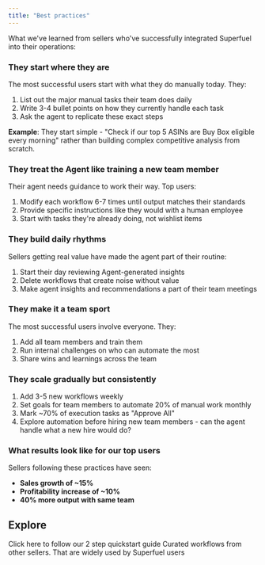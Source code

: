 ```yaml
---
title: "Best practices"
---
```


What we've learned from sellers who've successfully integrated Superfuel into their operations:

### They start where they are

The most successful users start with what they do manually today. They:

1. List out the major manual tasks their team does daily
2. Write 3-4 bullet points on how they currently handle each task
3. Ask the agent to replicate these exact steps

**Example**: They start simple - "Check if our top 5 ASINs are Buy Box eligible every morning" rather than building complex competitive analysis from scratch.

### They treat the Agent like training a new team member

Their agent needs guidance to work their way. Top users:

1. Modify each workflow 6-7 times until output matches their standards
2. Provide specific instructions like they would with a human employee
3. Start with tasks they're already doing, not wishlist items

### They build daily rhythms

Sellers getting real value have made the agent part of their routine:

1. Start their day reviewing Agent-generated insights
2. Delete workflows that create noise without value
3. Make agent insights and recommendations a part of their team meetings

### They make it a team sport

The most successful users involve everyone. They:

1. Add all team members and train them
2. Run internal challenges on who can automate the most
3. Share wins and learnings across the team

### They scale gradually but consistently

1. Add 3-5 new workflows weekly
2. Set goals for team members to automate 20% of manual work monthly
3. Mark ~70% of execution tasks as "Approve All"
4. Explore automation before hiring new team members - can the agent handle what a new hire would do?

### What results look like for our top users

Sellers following these practices have seen:

- **Sales growth of ~15%**
- **Profitability increase of ~10%**
- **40% more output with same team**

## Explore

<Columns cols={3}>
  <Card title="Run your first Workflow" icon="rocket" href="https://docs.superfuel.io/getting-started/first-workflow">
    Click here to follow our 2 step quickstart guide
  </Card>
  <Card title="Workflow Library" icon="book" href="https://docs.superfuel.io/concepts/workflow-library">
    Curated workflows from other sellers.
  </Card>
  <Card title="Popular use cases" icon="lightbulb" href="https://docs.superfuel.io/more-resources/popular-usecases">
    That are widely used by Superfuel users
  </Card>
</Columns>